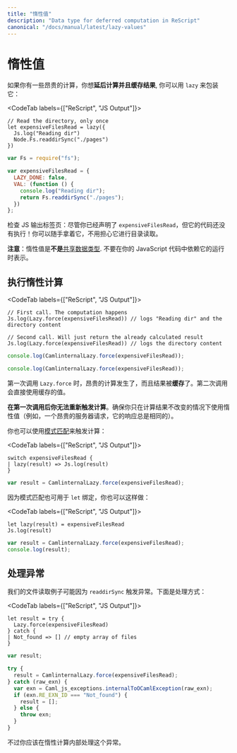 ```yaml
---
title: "惰性值"
description: "Data type for deferred computation in ReScript"
canonical: "/docs/manual/latest/lazy-values"
---
```


<!--
# Lazy Value
-->
# 惰性值

<!--
If you have some expensive computations you'd like to **defer and cache** subsequently, you can wrap it with `lazy`:
-->

如果你有一些昂贵的计算，你想**延后计算并且缓存结果**, 你可以用 `lazy` 来包装它：

<CodeTab labels={["ReScript", "JS Output"]}>

```res prelude
// Read the directory, only once
let expensiveFilesRead = lazy({
  Js.log("Reading dir")
  Node.Fs.readdirSync("./pages")
})
```
```js
var Fs = require("fs");

var expensiveFilesRead = {
  LAZY_DONE: false,
  VAL: (function () {
    console.log("Reading dir");
    return Fs.readdirSync("./pages");
  })
};
```

</CodeTab>

<!--
Check the JS Output tab: that `expensiveFilesRead`'s code isn't executed yet, even though you declared it! You can carry it around without fearing that it'll run the directory read.
-->

检查 JS 输出标签页：尽管你已经声明了 `expensiveFilesRead`，但它的代码还没有执行！你可以随手拿着它，不用担心它进行目录读取。

<!--
**Note**: a lazy value is **not** a [shared data type](shared-data-types.md). Don't rely on its runtime representation in your JavaScript code.
-->

**注意**：惰性值是**不是**[共享数据类型](shared-data-types.md). 不要在你的 JavaScript 代码中依赖它的运行时表示。

<!--
## Execute The Lazy Computation
-->
## 执行惰性计算

<!--
To actually run the lazy value's computation, use `Lazy.force` from the globally available `Lazy` module:
-->

<CodeTab labels={["ReScript", "JS Output"]}>

```res example
// First call. The computation happens
Js.log(Lazy.force(expensiveFilesRead)) // logs "Reading dir" and the directory content

// Second call. Will just return the already calculated result
Js.log(Lazy.force(expensiveFilesRead)) // logs the directory content
```
```js
console.log(CamlinternalLazy.force(expensiveFilesRead));

console.log(CamlinternalLazy.force(expensiveFilesRead));
```

</CodeTab>

<!--
The first time `Lazy.force` is called, the expensive computation happens and the result is **cached**. The second time, the cached value is directly used.
-->

第一次调用 `Lazy.force` 时，昂贵的计算发生了，而且结果被**缓存**了。第二次调用会直接使用缓存的值。

<!--
**You can't re-trigger the computation after the first `force` call**. Make sure you only use a lazy value with computations whose results don't change (e.g. an expensive server request whose response is always the same).
-->

**在第一次调用后你无法重新触发计算**。确保你只在计算结果不改变的情况下使用惰性值（例如，一个昂贵的服务器请求，它的响应总是相同的）。

<!--
Instead of using `Lazy.force`, you can also use [pattern matching](pattern-matching-destructuring.md) to trigger the computation:
-->

你也可以使用[模式匹配](pattern-matching-destructuring.md)来触发计算：

<CodeTab labels={["ReScript", "JS Output"]}>

```res example
switch expensiveFilesRead {
| lazy(result) => Js.log(result)
}
```
```js
var result = CamlinternalLazy.force(expensiveFilesRead);
```

</CodeTab>

<!--
Since pattern matching also works on a `let` binding, you can also do:
-->

因为模式匹配也可用于 `let` 绑定，你也可以这样做：

<CodeTab labels={["ReScript", "JS Output"]}>

```res example
let lazy(result) = expensiveFilesRead
Js.log(result)
```
```js
var result = CamlinternalLazy.force(expensiveFilesRead);
console.log(result);
```

</CodeTab>

<!--
## Exception Handling
-->
## 处理异常

<!--
For completeness' sake, our files read example might raise an exception because of `readdirSync`. Here's how you'd handle it:
-->

我们的文件读取例子可能因为 `readdirSync` 触发异常。下面是处理方式：

<CodeTab labels={["ReScript", "JS Output"]}>

```res example
let result = try {
  Lazy.force(expensiveFilesRead)
} catch {
| Not_found => [] // empty array of files
}
```
```js
var result;

try {
  result = CamlinternalLazy.force(expensiveFilesRead);
} catch (raw_exn) {
  var exn = Caml_js_exceptions.internalToOCamlException(raw_exn);
  if (exn.RE_EXN_ID === "Not_found") {
    result = [];
  } else {
    throw exn;
  }
}
```

</CodeTab>

<!--
Though you should probably handle the exception inside the lazy computation itself.
-->

不过你应该在惰性计算内部处理这个异常。
